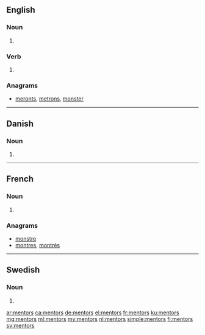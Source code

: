 ==English==

===Noun===
{{head|en|noun plural form}}

# {{plural of|mentor|lang=en}}

===Verb===
{{head|en|verb form}}

# {{en-third-person singular of|mentor}}

===Anagrams===
* [[meronts#English|meronts]], [[metrons#English|metrons]], [[monster#English|monster]]

----

==Danish==

===Noun===
{{head|da|noun form|g=c}}

# {{genitive singular indefinite of|mentor|lang=da}}

----

==French==

===Noun===
{{head|fr|noun plural form|g=m}}

# {{plural of|mentor|lang=fr}}

===Anagrams===
* [[monstre#French|monstre]]
* [[montres#French|montres]], [[montrés#French|montrés]]

----

==Swedish==

===Noun===
{{head|sv|noun form}}

# {{sv-noun-form-indef-gen|mentor}}

[[ar:mentors]]
[[ca:mentors]]
[[de:mentors]]
[[el:mentors]]
[[fr:mentors]]
[[ku:mentors]]
[[mg:mentors]]
[[ml:mentors]]
[[my:mentors]]
[[nl:mentors]]
[[simple:mentors]]
[[fi:mentors]]
[[sv:mentors]]